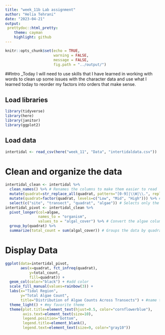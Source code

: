 ```yaml
---
title: "week_11b Lab assignment"
author: "Helia Tehrani"
date: "2023-04-21"
output:
 prettydoc::html_pretty:
    theme: cayman
    highlight: github 
---
```


```r
knitr::opts_chunk$set(echo = TRUE,
                      warning = FALSE,
                      message = FALSE,
                      fig.path = "../output/")
```

##Intro
_Today I will need to use skills that I have learned in working with words to clean up some issues with the character data and use what I learned today to reorder my factors into orders that make sense. 

## Load libraries 
```r
library(tidyverse)
library(here)
library(janitor)
library(ggplot2)
```

## Load data 
```r
intertidal <- read_csv(here("week_11", "Data", "intertidaldata.csv"))
```

# Clean and organize the data
```r
intertidal_clean <- intertidal %>%
  clean_names() %>% # Renames the columns to make them easier to read
  mutate(quadrat=str_replace_all(quadrat, pattern="[0-9]|\\W|\\.", replacement= "")) %>% # Replaces certain characters and numbers in quadrat column with nothing
  mutate(quadrat=factor(quadrat, levels=c("Low", "Mid", "High"))) %>% # Converts quadrat column into a factor and sets the levels as "Low", "Mid", and "High"
  select(c("site", "transect", "quadrat", "algae")) # Selects only the relevant columns
intertidal_pivot <- intertidal_clean %>%
  pivot_longer(col=algae,
               names_to = "organism",
               values_to = "algal_cover") %>% # Convert the algae column into a long format with the organism and algal_cover columns
  group_by(quadrat) %>%
  summarize(total_count = sum(algal_cover)) # Groups the data by quadrat and sums up the algal cover for each quadrat
```
# Display Data 

```r
ggplot(data=intertidal_pivot,
       aes(x=quadrat, fct_infreq(quadrat),
           y=total_count,
           fill=quadrat)) +
  geom_col(color="black") + #add color
  scale_fill_manual(values=rainbow(3)) +
  labs(x="Tidal Region",
       y="Total Algae Count",
       title="Distribution of Algae Counts Across Transects") + #name the title
  theme_light() + #my favorite theme
  theme(plot.title=element_text(hjust=0.5, color="cornflowerblue"),
        axis.text=element_text(size=10),
        legend.position="bottom",
        legend.title=element_blank(),
        legend.text=element_text(size=9, color="gray10"))
```

